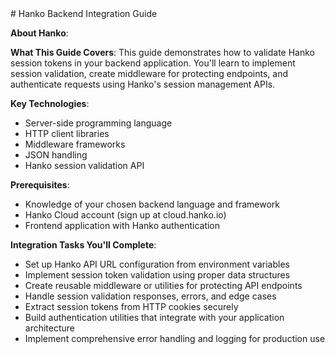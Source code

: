 
<div class="hidden">
# Hanko Backend Integration Guide

**About Hanko**:
<HankoAbout />

**What This Guide Covers**: This guide demonstrates how to validate Hanko session tokens in your backend application. You'll learn to implement session validation, create middleware for protecting endpoints, and authenticate requests using Hanko's session management APIs.

**Key Technologies**:
- Server-side programming language
- HTTP client libraries
- Middleware frameworks
- JSON handling
- Hanko session validation API

**Prerequisites**:
- Knowledge of your chosen backend language and framework
- Hanko Cloud account (sign up at cloud.hanko.io)
- Frontend application with Hanko authentication

**Integration Tasks You'll Complete**:
- Set up Hanko API URL configuration from environment variables
- Implement session token validation using proper data structures
- Create reusable middleware or utilities for protecting API endpoints
- Handle session validation responses, errors, and edge cases
- Extract session tokens from HTTP cookies securely
- Build authentication utilities that integrate with your application architecture
- Implement comprehensive error handling and logging for production use
</div>